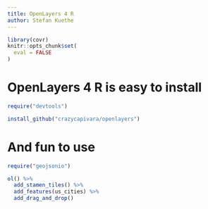 ```yaml
---
title: OpenLayers 4 R
author: Stefan Kuethe
---
```


```r
library(covr)
knitr::opts_chunk$set(
  eval = FALSE
)
```

# OpenLayers <span class="into-the-blue">4 R</span> is easy to install

```r
require("devtools")

install_github("crazycapivara/openlayers")
```

# And fun to use

```r
require("geojsonio")

ol() %>%
  add_stamen_tiles() %>%
  add_features(us_cities) %>%
  add_drag_and_drop()
```
